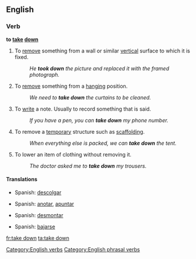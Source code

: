 ==English==

===Verb===

'''to [[take]] [[down]]'''

#To [[remove]] something from a wall or similar [[vertical]] surface to which it is fixed.
#:''He '''took down''' the picture and replaced it with the framed photograph.''
#To [[remove]] something from a [[hanging]] position.
#:''We need to '''take down''' the curtains to be cleaned.''
#To [[write]] a note. Usually to record something that is said.
#:''If you have a pen, you can '''take down''' my phone number.''
#To remove a [[temporary]] structure such as [[scaffolding]].
#:''When everything else is packed, we can '''take down''' the tent.''
#To lower an item of clothing without removing it.
#:''The doctor asked me to '''take down''' my trousers.''

[[Category:English verbs]]
[[Category:English phrasal verbs]]

====Translations====
{{trans-top|remove something from a wall or similar vertical surface to which it is fixed}}
*Spanish: [[descolgar]]
{{trans-mid}}
{{trans-bottom}}

{{trans-top|remove something from a hanging position}}
{{trans-mid}}
{{trans-bottom}}

{{trans-top|write a note, usually recording something that is said}}
*Spanish: [[anotar]], [[apuntar]]
{{trans-mid}}
{{trans-bottom}}

{{trans-top|remove a temporary structure such as scaffolding}}
*Spanish: [[desmontar]]
{{trans-mid}}
{{trans-bottom}}

{{trans-top|lower an item of clothing without removing it}}
*Spanish: [[bajarse]]
{{trans-mid}}
{{trans-bottom}}

[[fr:take down]]
[[ta:take down]]